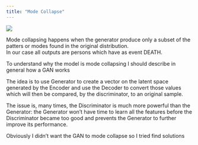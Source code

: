 ```yaml
---
title: "Mode Collapse"
---
```


![](morty_collapse.jpg)

Mode collapsing happens when the generator produce only a subset of the patters or modes found in the original distribution.\
In our case all outputs are persons which have as event DEATH.

To understand why the model is mode collapsing I should describe in general how a GAN works

The idea is to use Generator to create a vector on the latent space generated by the Encoder and use the Decoder to convert those values which will then be compared, by the discriminator, to an original sample.

The issue is, many times, the Discriminator is much more powerful than the Generator: the Generator won't have time to learn all the features before the Discriminator became too good and prevents the Generator to further improve its performance.

Obviously I didn't want the GAN to mode collapse so I tried find solutions
